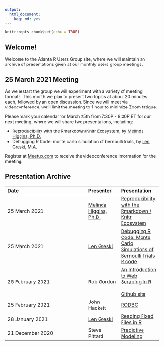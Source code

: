 ```yaml
---
output: 
  html_document: 
    keep_md: yes
---
```


```r
knitr::opts_chunk$set(echo = TRUE)
```

## Welcome!

Welcome to the Atlanta R Users Group site, where we will maintain an archive of presentations given at our monthly users group meetings. 

## 25 March 2021 Meeting

As we restart the group we will experiment with a variety of meeting formats. This month we plan to present two topics at about 20 minutes each, followed by an open discussion. Since we will meet via videoconference, we'll limit the meeting to 1 hour to minimize Zoom fatigue.

Please mark your calendar for March 25th from 7:30P - 8:30P ET for our next meeting, where we will share two presentations, including:

* Reproducibility with the Rmarkdown/Knitr Ecosystem, by [Melinda Higgins, Ph.D.](http://bit.ly/3eYC7XL)
* Debugging R Code: monte carlo simulation of bernoulli trials, by [Len Greski, M.A.](https://bit.ly/3kPEgpf) 

Register at [Meetup.com](https://bit.ly/3c4TJOu) to receive the videoconference information for the meeting. 

## Presentation Archive

|Date|Presenter|Presentation|
|:---------|:---|:---- |
|25 March 2021|[Melinda Higgins, Ph.D.](http://bit.ly/3eYC7XL)|[Reproducibility with the Rmarkdown / Knitr Ecosystem](https://bit.ly/3cmtWmo)|
|25 March 2021|[Len Greski](https://bit.ly/3kPEgpf)|[Debugging R Code: Monte Carlo Simulations of Bernoulli Trials](https://bit.ly/3damdqV)<br>[R code](https://bit.ly/3feEEgO)|
|25 February 2021|Rob Gordon|[An Introduction to Web Scraping in R](http://bit.ly/3qWogUR)<br><br> [Github site](http://bit.ly/3uJ3x9E)|
|25 February 2021|John Hackett|[RODBC](http://bit.ly/3dMPppD)|
|28 January 2021|[Len Greski](https://bit.ly/3kPEgpf)|[Reading Fixed Files in R](https://bit.ly/2ZgadgR)|
|21 December 2020| Steve Pittard|[Predictive Modeling](http://bit.ly/3qp2IA7)|







